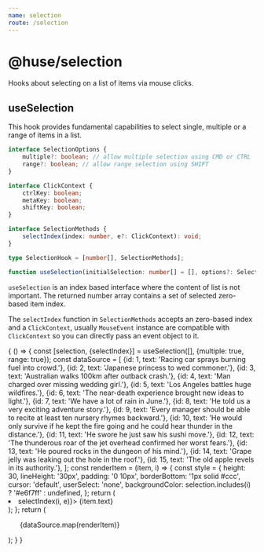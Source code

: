 ```yaml
---
name: selection
route: /selection
---
```



# @huse/selection

Hooks about selecting on a list of items via mouse clicks.

## useSelection

This hook provides fundamental capabilities to select single, multiple or a range of items in a list.

```typescript
interface SelectionOptions {
    multiple?: boolean; // allow multiple selection using CMD or CTRL
    range?: boolean; // allow range selection using SHIFT
}

interface ClickContext {
    ctrlKey: boolean;
    metaKey: boolean;
    shiftKey: boolean;
}

interface SelectionMethods {
    selectIndex(index: number, e?: ClickContext): void;
}

type SelectionHook = [number[], SelectionMethods];

function useSelection(initialSelection: number[] = [], options?: SelectionOptions): SelectionHook;
```

`useSelection` is an index based interface where the content of list is not important.
The returned number array contains a set of selected zero-based item index.

The `selectIndex` function in `SelectionMethods` accepts an zero-based index and a `ClickContext`,
usually `MouseEvent` instance are compatible with `ClickContext` so you can directly pass an event object to it.

<Playground>
    {
        () => {
            const [selection, {selectIndex}] = useSelection([], {multiple: true, range: true});
            const dataSource = [
                {id: 1, text: 'Racing car sprays burning fuel into crowd.'},
                {id: 2, text: 'Japanese princess to wed commoner.'},
                {id: 3, text: 'Australian walks 100km after outback crash.'},
                {id: 4, text: 'Man charged over missing wedding girl.'},
                {id: 5, text: 'Los Angeles battles huge wildfires.'},
                {id: 6, text: 'The near-death experience brought new ideas to light.'},
                {id: 7, text: 'We have a lot of rain in June.'},
                {id: 8, text: 'He told us a very exciting adventure story.'},
                {id: 9, text: 'Every manager should be able to recite at least ten nursery rhymes backward.'},
                {id: 10, text: 'He would only survive if he kept the fire going and he could hear thunder in the distance.'},
                {id: 11, text: 'He swore he just saw his sushi move.'},
                {id: 12, text: 'The thunderous roar of the jet overhead confirmed her worst fears.'},
                {id: 13, text: 'He poured rocks in the dungeon of his mind.'},
                {id: 14, text: 'Grape jelly was leaking out the hole in the roof.'},
                {id: 15, text: 'The old apple revels in its authority.'},
            ];
            const renderItem = (item, i) => {
                const style = {
                    height: 30,
                    lineHeight: '30px',
                    padding: '0 10px',
                    borderBottom: '1px solid #ccc',
                    cursor: 'default',
                    userSelect: 'none',
                    backgroundColor: selection.includes(i) ? '#e6f7ff' : undefined,
                };
                return (
                    <li key={item.id} style={style} onClick={e => selectIndex(i, e)}>
                        {item.text}
                    </li>
                );
            };
            return (
                <ul style={{listStyle: 'none', margin: 0, padding: 0}}>
                    {dataSource.map(renderItem)}
                </ul>
            );
        }
    }
</Playground>
